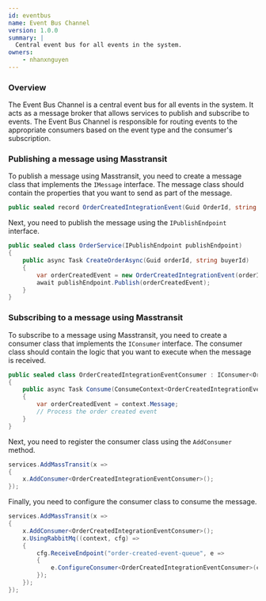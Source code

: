 ```yaml
---
id: eventbus
name: Event Bus Channel
version: 1.0.0
summary: |
  Central event bus for all events in the system.
owners:
    - nhanxnguyen
---
```


### Overview

The Event Bus Channel is a central event bus for all events in the system. It acts as a message broker that allows services to publish and subscribe to events. The Event Bus Channel is responsible for routing events to the appropriate consumers based on the event type and the consumer's subscription.

<ChannelInformation />

### Publishing a message using Masstransit

To publish a message using Masstransit, you need to create a message class that implements the `IMessage` interface. The message class should contain the properties that you want to send as part of the message.

```csharp
public sealed record OrderCreatedIntegrationEvent(Guid OrderId, string BuyerId) : IntegrationEvent;
```

Next, you need to publish the message using the `IPublishEndpoint` interface.

```csharp
public sealed class OrderService(IPublishEndpoint publishEndpoint)
{
	public async Task CreateOrderAsync(Guid orderId, string buyerId)
	{
		var orderCreatedEvent = new OrderCreatedIntegrationEvent(orderId, buyerId);
		await publishEndpoint.Publish(orderCreatedEvent);
	}
}
```

### Subscribing to a message using Masstransit

To subscribe to a message using Masstransit, you need to create a consumer class that implements the `IConsumer` interface. The consumer class should contain the logic that you want to execute when the message is received.

```csharp
public sealed class OrderCreatedIntegrationEventConsumer : IConsumer<OrderCreatedIntegrationEvent>
{
	public async Task Consume(ConsumeContext<OrderCreatedIntegrationEvent> context)
	{
		var orderCreatedEvent = context.Message;
		// Process the order created event
	}
}
```

Next, you need to register the consumer class using the `AddConsumer` method.

```csharp
services.AddMassTransit(x =>
{
	x.AddConsumer<OrderCreatedIntegrationEventConsumer>();
});
```

Finally, you need to configure the consumer class to consume the message.

```csharp
services.AddMassTransit(x =>
{
	x.AddConsumer<OrderCreatedIntegrationEventConsumer>();
	x.UsingRabbitMq((context, cfg) =>
	{
		cfg.ReceiveEndpoint("order-created-event-queue", e =>
		{
			e.ConfigureConsumer<OrderCreatedIntegrationEventConsumer>(context);
		});
	});
});
```
